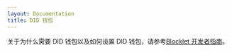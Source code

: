 ```yaml
---
layout: Documentation
title: DID 钱包
---
```


关于为什么需要 DID 钱包以及如何设置 DID 钱包，请参考[Blocklet 开发者指南](https://developer.blocklet.io/docs/en/quick-start/did-wallet)。
